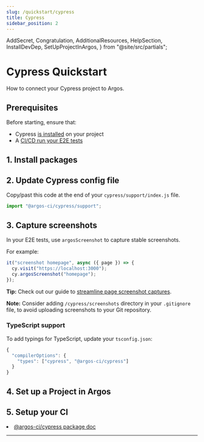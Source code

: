 ```yaml
---
slug: /quickstart/cypress
title: Cypress
sidebar_position: 2
---
```


  AddSecret,
  Congratulation,
  AdditionalResources,
  HelpSection,
  InstallDevDep,
  SetUpProjectInArgos,
} from "@site/src/partials";

# Cypress Quickstart

How to connect your Cypress project to Argos.

## Prerequisites

Before starting, ensure that:

- Cypress [is installed](https://docs.cypress.io/guides/getting-started/installing-cypress) on your project
- A [CI/CD run your E2E tests](https://playwright.dev/docs/ci-intro#on-pushpull_request)

## 1. Install packages

<InstallDevDep dependency="@argos-ci/cli @argos-ci/cypress" />

## 2. Update Cypress config file

Copy/past this code at the end of your `cypress/support/index.js` file.

```js cypress/support/index.js
import "@argos-ci/cypress/support";
```

## 3. Capture screenshots

In your E2E tests, use `argosScreenshot` to capture stable screenshots.

For example:

```js title="cypress/e2e/homepage.cy.js"
it("screenshot homepage", async ({ page }) => {
  cy.visit("https://localhost:3000");
  cy.argosScreenshot("homepage");
});
```

**Tip:** Check out our guide to [streamline page screenshot captures](/screenshot-pages-script).

**Note:** Consider adding `/cypress/screenshots` directory in your `.gitignore` file, to avoid uploading screenshots to your Git repository.

### TypeScript support

To add typings for TypeScript, update your `tsconfig.json`:

```js
{
  "compilerOptions": {
    "types": ["cypress", "@argos-ci/cypress"]
  }
}
```

## 4. Set up a Project in Argos

<SetUpProjectInArgos />

## 5. Setup your CI

<AddSecret />

<Congratulation />

<AdditionalResources>
  <li>
    <a href="/cypress">@argos-ci/cypress package doc</a>
  </li>
</AdditionalResources>

---

<HelpSection />
